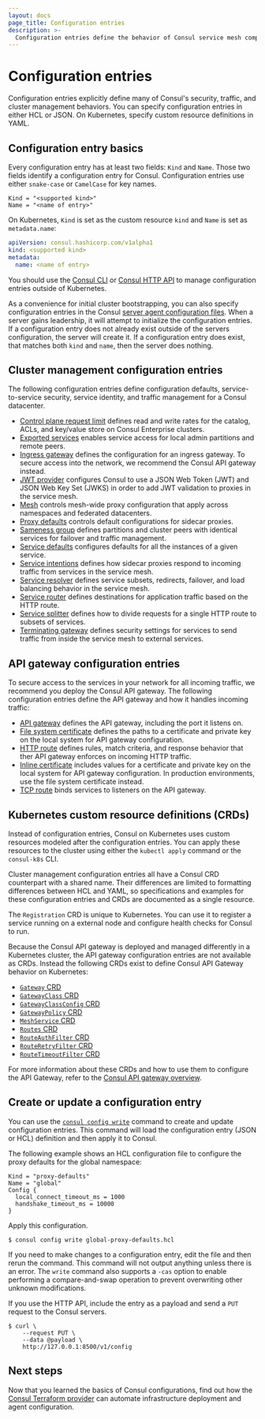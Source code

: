 ```yaml
---
layout: docs
page_title: Configuration entries
description: >-
  Configuration entries define the behavior of Consul service mesh components. Learn how to use the `consul config` command to create, manage, and delete configuration entries.
---
```


# Configuration entries

Configuration entries explicitly define many of Consul's security, traffic, and cluster management behaviors. You can specify configuration entries in either HCL or JSON. On Kubernetes, specify custom resource definitions in YAML.

## Configuration entry basics

Every configuration entry has at least two fields: `Kind` and `Name`. Those two fields identify a configuration entry for Consul. Configuration entries use either `snake-case` or `CamelCase` for key names.

<CodeBlockConfig heading="Bare metal and VMs">

```hcl
Kind = "<supported kind>"
Name = "<name of entry>"
```

</CodeBlockConfig>

On Kubernetes, `Kind` is set as the custom resource `kind` and `Name` is set
as `metadata.name`:

<CodeBlockConfig heading="Kubernetes">

```yaml
apiVersion: consul.hashicorp.com/v1alpha1
kind: <supported kind>
metadata:
  name: <name of entry>
```

</CodeBlockConfig>

You should use the [Consul CLI](/consul/commands/config) or [Consul HTTP API](/consul/api-docs/config) to manage configuration entries outside of Kubernetes.

As a convenience for initial cluster bootstrapping, you can also specify configuration entries in the Consul [server agent configuration files](/consul/docs/reference/agent/configuration-file/general#config_entries_bootstrap). When a server gains leadership, it will attempt to initialize the configuration entries. If a configuration entry does not already exist outside of the servers configuration, the server will create it. If a configuration entry does exist, that matches both `kind` and `name`, then the server does nothing.

## Cluster management configuration entries

The following configuration entries define configuration defaults, service-to-service security, service identity, and traffic management for a Consul datacenter.

- [Control plane request limit](/consul/docs/reference/config-entry/control-plane-request-limit) defines read and write rates for the catalog, ACLs, and key/value store on Consul Enterprise clusters.
- [Exported services](/consul/docs/reference/config-entry/exported-services) enables service access for local admin partitions and remote peers.
- [Ingress gateway](/consul/docs/reference/config-entry/ingress-gateway) defines the configuration for an ingress gateway. To secure access into the network, we recommend the Consul API gateway instead.
- [JWT provider](/consul/docs/reference/config-entry/jwt-provider) configures Consul to use a JSON Web Token (JWT) and JSON Web Key Set (JWKS) in order to add JWT validation to proxies in the service mesh.
- [Mesh](/consul/docs/reference/config-entry/mesh) controls mesh-wide proxy configuration that apply across namespaces and federated datacenters.
- [Proxy defaults](/consul/docs/reference/config-entry/proxy-defaults) controls default configurations for sidecar proxies.
- [Sameness group](/consul/docs/reference/config-entry/sameness-group) defines partitions and cluster peers with identical services for failover and traffic management.
- [Service defaults](/consul/docs/reference/config-entry/service-defaults) configures defaults for all the instances of a given service.
- [Service intentions](/consul/docs/reference/config-entry/service-intentions) defines how sidecar proxies respond to incoming traffic from services in the service mesh.
- [Service resolver](/consul/docs/reference/config-entry/service-resolver) defines service subsets, redirects, failover, and load balancing behavior in the service mesh.
- [Service router](/consul/docs/reference/config-entry/service-router) defines destinations for application traffic based on the HTTP route.
- [Service splitter](/consul/docs/reference/config-entry/service-splitter) defines how to divide requests for a single HTTP route to subsets of services.
- [Terminating gateway](/consul/docs/reference/config-entry/terminating-gateway) defines security settings for services to send traffic from inside the service mesh to external services.

## API gateway configuration entries

To secure access to the services in your network for all incoming traffic, we recommend you deploy the Consul API gateway. The following configuration entries define the API gateway and how it handles incoming traffic:

- [API gateway](/consul/docs/reference/config-entry/api-gateway) defines the API gateway, including the port it listens on.
- [File system certificate](/consul/docs/reference/config-entry/file-system-certificate) defines the paths to a certificate and private key on the local system for API gateway configuration.
- [HTTP route](/consul/docs/reference/config-entry/http-route) defines rules, match criteria, and response behavior that ther API gateway enforces on incoming HTTP traffic.
- [Inline certificate](/consul/docs/reference/config-entry/inline-certificate) includes values for a certificate and private key on the local system for API gateway configuration. In production environments, use the file system certificate instead.
- [TCP route](/consul/docs/reference/config-entry/tcp-route) binds services to listeners on the API gateway.

## Kubernetes custom resource definitions (CRDs)

Instead of configuration entries, Consul on Kubernetes uses custom resources modeled after the configuration entries. You can apply these resources to the cluster using either the `kubectl apply` command or the `consul-k8s` CLI.

Cluster management configuration entries all have a Consul CRD counterpart with a shared name. Their differences are limited to formatting differences between HCL and YAML, so specifications and examples for these configuration entries and CRDs are documented as a single resource.

The `Registration` CRD is unique to Kubernetes. You can use it to register a service running on a external node and configure health checks for Consul to run.

Because the Consul API gateway is deployed and managed differently in a Kubernetes cluster, the API gateway configuration entries are not available as CRDs. Instead the following CRDs exist to define Consul API Gateway behavior on Kubernetes:

- [`Gateway` CRD](/consul/docs/reference/k8s/api-gateway/gateway)
- [`GatewayClass` CRD](/consul/docs/reference/k8s/api-gateway/gatewayclass)
- [`GatewayClassConfig` CRD](/consul/docs/reference/k8s/api-gateway/gatewayclassconfig)
- [`GatewayPolicy` CRD](/consul/docs/reference/k8s/api-gateway/gatewaypolicy)
- [`MeshService` CRD](/consul/docs/reference/k8s/api-gateway/meshservice)
- [`Routes` CRD](/consul/docs/reference/k8s/api-gateway/routes)
- [`RouteAuthFilter` CRD](/consul/docs/reference/k8s/api-gateway/routeauthfilter)
- [`RouteRetryFilter` CRD](/consul/docs/reference/k8s/api-gateway/routeretryfilter)
- [`RouteTimeoutFilter` CRD](/consul/docs/reference/k8s/api-gateway/routetimeoutfilter)

For more information about these CRDs and how to use them to configure the API Gateway, refer to the [Consul API gateway overview](/consul/docs/north-south/api-gateway).

## Create or update a configuration entry

You can use the [`consul config write`](/consul/commands/config/write) command to create and update configuration entries. This command will load the configuration entry (JSON or HCL) definition and then apply it to Consul.

The following example shows an HCL configuration file to configure the proxy defaults for the global namespace:

<CodeBlockConfig filename="global-proxy-defaults.hcl">

```hcl
Kind = "proxy-defaults"
Name = "global"
Config {
  local_connect_timeout_ms = 1000
  handshake_timeout_ms = 10000
}
```

</CodeBlockConfig>

Apply this configuration.

```shell-session
$ consul config write global-proxy-defaults.hcl
```

If you need to make changes to a configuration entry, edit the file and then rerun the command. This command will not output anything unless there is an error. The `write` command also supports a `-cas` option to enable performing a compare-and-swap operation to prevent overwriting other unknown modifications.

If you use the HTTP API, include the entry as a payload and send a `PUT` request to the Consul servers.

```shell-session
$ curl \
    --request PUT \
    --data @payload \
    http://127.0.0.1:8500/v1/config
```

## Next steps

Now that you learned the basics of Consul configurations, find out how the [Consul Terraform provider](/consul/docs/fundamentals/tf) can automate infrastructure deployment and agent configuration.
